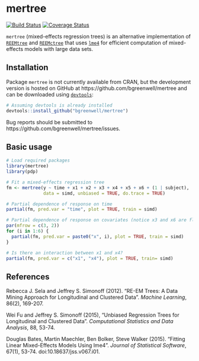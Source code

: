 # mertree

[![Build Status](https://travis-ci.org/bgreenwell/mertree.svg?branch=master)](https://travis-ci.org/bgreenwell/mertree)
[![Coverage Status](https://img.shields.io/codecov/c/github/bgreenwell/mertree.svg)](https://codecov.io/github/bgreenwell/mertree?branch=master)

`mertree` (mixed-effects regression trees) is an alternative implementation of [`REEMtree`](http://pages.stern.nyu.edu/~jsimonof/REEMtree/) and [`REEMctree`](http://people.stern.nyu.edu/jsimonof/unbiasedREEM/) that uses [`lme4`](https://cran.r-project.org/web/packages/lme4/index.html) for efficient computation of mixed-effects models with large data sets.

## Installation

Package `mertree` is not currently available from CRAN, but the development version is hosted on GitHub at https://github.com/bgreenwell/mertree and can be downloaded using [`devtools`](https://github.com/hadley/devtools):
```r
# Assuming devtools is already installed
devtools::install_github("bgreenwell/mertree")
```
Bug reports should be submitted to https://github.com/bgreenwell/mertree/issues.

## Basic usage

```r
# Load required packages
library(mertree)
library(pdp)

# Fit a mixed-effects regression tree
fm <- mertree(y ~ time + x1 + x2 + x3 + x4 + x5 + x6 + (1 | subject),
              data = simd, unbiased = TRUE, do.trace = TRUE)

# Partial dependence of response on time
partial(fm, pred.var = "time", plot = TRUE, train = simd)

# Partial dependence of response on covariates (notice x3 and x6 are flat!)
par(mfrow = c(3, 2))
for (i in 1:6) {
  partial(fm, pred.var = paste0("x", i), plot = TRUE, train = simd)
}

# Is there an interaction between x1 and x4?
partial(fm, pred.var = c("x1", "x4"), plot = TRUE, train= simd)
```

## References

Rebecca J. Sela and Jeffrey S. Simonoff (2012). "RE-EM Trees: A Data Mining Approach for Longitudinal and Clustered Data". _Machine Learning_, 86(2), 169-207.

Wei Fu and Jeffrey S. Simonoff (2015), "Unbiased Regression Trees for Longitudinal and Clustered Data". _Computational Statistics and Data Analysis_, 88, 53-74.

Douglas Bates, Martin Maechler, Ben Bolker, Steve Walker (2015). "Fitting Linear Mixed-Effects Models Using lme4". _Journal of Statistical Software_, 67(1), 53-74. doi:10.18637/jss.v067.i01.


